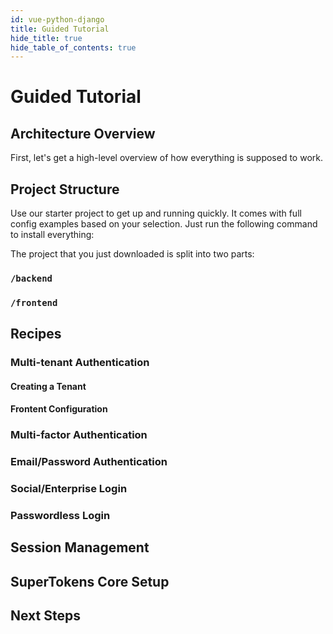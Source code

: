 ```yaml
---
id: vue-python-django
title: Guided Tutorial
hide_title: true
hide_table_of_contents: true
---
```





# Guided Tutorial 

<GuideIntro />

## Architecture Overview

First, let's get a high-level overview of how everything is supposed to work. 

<ArchitectureWithSdk />

## Project Structure

Use our starter project to get up and running quickly. It comes with full config examples 
based on your selection. Just run the following command to install everything:

<GuideExampleAppInstallCommand />

The project that you just downloaded is split into two parts:

### `/backend`

<BackendProjectStructure />

### `/frontend`

<FrontendProjectStructure />

## Recipes

<RecipesIntro />

<GuideCondition match="isMtaRecipeVisible">

### Multi-tenant Authentication

<PaidFeatureWarningMta />

<RecipeMtaInfo />

#### Creating a Tenant

<RecipeMtaBackendConfig />

<RecipeMtaDashboardCustomization />

#### Frontent Configuration

<RecipeMtaFrontendConfig />

</GuideCondition>

<GuideCondition match="isMfaRecipeVisible">

### Multi-factor Authentication

<PaidFeatureWarningMfa />

<RecipeMfaInfo />

<RecipeMfaConfig />

</GuideCondition>

<GuideCondition match="isEmailPasswordRecipeVisible">
  

### Email/Password Authentication

<RecipeEmailPasswordInfo />

</GuideCondition>

<GuideCondition match="isThirdPartyRecipeVisible">

### Social/Enterprise Login 

<RecipeSocialLoginInfo />

</GuideCondition>

<GuideCondition match="isPasswordlessRecipeVisible">

### Passwordless Login

<RecipePasswordlessInfo />

</GuideCondition>

<CustomUIHighlight />

## Session Management 

<SessionManagement />

<GuideCondition match="isMfaRecipeVisible">

<RecipeMfaSessionVerification />

</GuideCondition>


## SuperTokens Core Setup

<SuperTokensCoreSetup />

## Next Steps

<GuideNextSteps />


